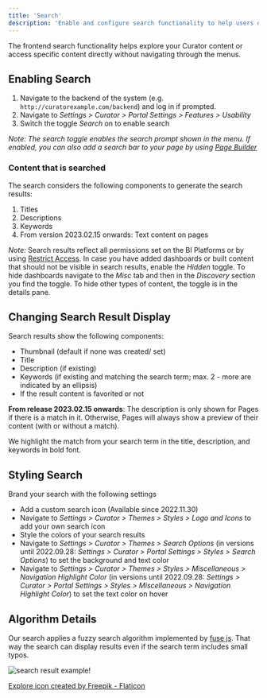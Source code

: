 ---
title: 'Search'
description: 'Enable and configure search functionality to help users discover and locate content across the Curator portal.'
---

The frontend search functionality helps explore your Curator content or access specific content directly without
navigating through the menus.

## Enabling Search

1. Navigate to the backend of the system (e.g. `http://curatorexample.com/backend`) and log in if prompted.
2. Navigate to _Settings > Curator > Portal Settings > Features > Usability_
3. Switch the toggle _Search_ on to enable search

_Note: The search toggle enables the search prompt shown in the menu. If enabled, you can also add a search bar to your
page by using [Page Builder](https://curator.interworks.com/page/kb/documentationpages/pages-overview/1078)_

### Content that is searched

The search considers the following components to generate the search results:

1. Titles
2. Descriptions
3. Keywords
4. From version 2023.02.15 onwards: Text content on pages

*Note:* Search results reflect all permissions set on the BI Platforms or by using [Restrict Access](https://curator.interworks.com/page/kb/site-content-design/menus/restrict-access/1505).
In case you have added dashboards or built content that should not be visible in search results, enable the _Hidden_
toggle. To hide dashboards navigate to the _Misc_ tab and then in the _Discovery_ section you find the toggle.
To hide other types of content, the toggle is in the details pane.

## Changing Search Result Display

Search results show the following components:

* Thumbnail (default if none was created/ set)
* Title
* Description (if existing)
* Keywords (if existing and matching the search term; max. 2 - more are indicated by an ellipsis)
* If the result content is favorited or not

**From release 2023.02.15 onwards**: The description is only shown for Pages if there is a match in it. Otherwise, Pages
will always show a preview of their content (with or without a match).

We highlight the match from your search term in the title, description, and keywords in bold font.

## Styling Search

Brand your search with the following settings

* Add a custom search icon (Available since 2022.11.30)
* Navigate to _Settings > Curator > Themes > Styles > Logo and Icons_ to add your own search icon
* Style the colors of your search results
* Navigate to _Settings > Curator > Themes > Search Options_ (in versions until 2022.09.28: _Settings > Curator > Portal
Settings > Styles > Search Options_) to set the background and text color
* Navigate to _Settings > Curator > Themes > Styles > Miscellaneous > Navigation Highlight Color_ (in versions until
2022.09.28: _Settings > Curator > Portal Settings > Styles > Miscellaneous > Navigation Highlight Color_) to set the
text color on hover

## Algorithm Details

Our search applies a fuzzy search algorithm implemented by [fuse js](https://fusejs.io/). That way the search
can display results even if the search term includes small typos.

![search result example!](https://curator.interworks.com/file/screenshot-2022-11-28-at-140429)

[Explore icon created by Freepik - Flaticon](https://www.flaticon.com/free-icons/explore)
